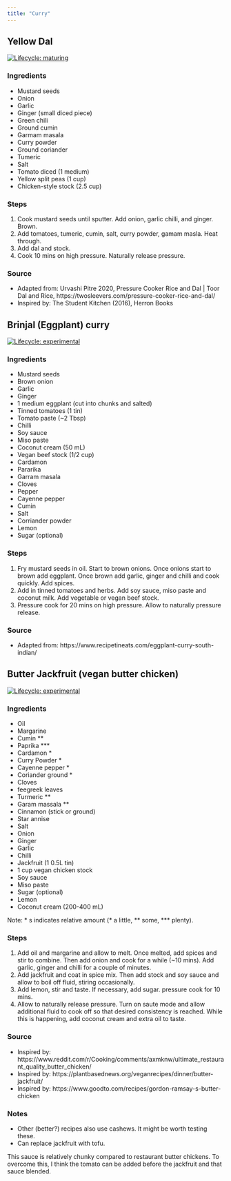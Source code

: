 ```yaml
---
title: "Curry"
---
```



## Yellow Dal
[![Lifecycle: maturing](https://img.shields.io/badge/lifecycle-maturing-orange.svg)](https://www.tidyverse.org/lifecycle/#maturing)

### Ingredients
- Mustard seeds
- Onion
- Garlic
- Ginger (small diced piece)
- Green chili
- Ground cumin
- Garmam masala
- Curry powder
- Ground coriander
- Tumeric
- Salt
- Tomato diced (1 medium)
- Yellow split peas (1 cup)
- Chicken-style stock (2.5 cup)

### Steps

1. Cook mustard seeds until sputter. Add onion, garlic chilli, and ginger. Brown.
1. Add tomatoes, tumeric, cumin, salt, curry powder, gamam masla. Heat through.
1. Add dal and stock.
1. Cook 10 mins on high pressure. Naturally release pressure.


### Source

- Adapted from: Urvashi Pitre 2020, Pressure Cooker Rice and Dal | Toor Dal and Rice, https://twosleevers.com/pressure-cooker-rice-and-dal/
- Inspired by: The Student Kitchen (2016), Herron Books

## Brinjal (Eggplant) curry
[![Lifecycle: experimental](https://img.shields.io/badge/lifecycle-experimental-orange.svg)](https://www.tidyverse.org/lifecycle/#experimental)

### Ingredients

- Mustard seeds
- Brown onion
- Garlic
- Ginger
- 1 medium eggplant (cut into chunks and salted)
- Tinned tomatoes (1 tin)
- Tomato paste (~2 Tbsp)
- Chilli
- Soy sauce
- Miso paste
- Coconut cream (50 mL)
- Vegan beef stock (1/2 cup)
- Cardamon
- Pararika
- Garram masala
- Cloves
- Pepper
- Cayenne pepper
- Cumin
- Salt
- Corriander powder
- Lemon
- Sugar (optional)

### Steps

1. Fry mustard seeds in oil. Start to brown onions. Once onions start to brown add eggplant. Once brown add garlic, ginger and chilli and cook quickly. Add spices.
1. Add in tinned tomatoes and herbs. Add soy sauce, miso paste and coconut milk. Add vegetable or vegan beef stock.
1. Pressure cook for 20 mins on high pressure. Allow to naturally pressure release.

### Source
- Adapted from: https://www.recipetineats.com/eggplant-curry-south-indian/

## Butter Jackfruit (vegan butter chicken)

[![Lifecycle: experimental](https://img.shields.io/badge/lifecycle-experimental-orange.svg)](https://www.tidyverse.org/lifecycle/#experimental)

### Ingredients

- Oil
- Margarine
- Cumin **
- Paprika ***
- Cardamon *
- Curry Powder *
- Cayenne pepper *
- Coriander ground *
- Cloves
- feegreek leaves
- Turmeric **
- Garam massala **
- Cinnamon (stick or ground)
- Star annise
- Salt
- Onion
- Ginger
- Garlic
- Chilli
- Jackfruit (1 0.5L tin)
- 1 cup vegan chicken stock
- Soy sauce
- Miso paste
- Sugar (optional)
- Lemon
- Coconut cream (200-400 mL)

Note: * s indicates relative amount (* a little, ** some, *** plenty).

### Steps

1. Add oil and margarine and allow to melt. Once melted, add spices and stir to combine. Then add onion and cook for a while (~10 mins). Add garlic, ginger and chilli for a couple of minutes.
1. Add jackfruit and coat in spice mix. Then add stock and soy sauce and allow to boil off fluid, stiring occasionally.
1. Add lemon, stir and taste. If necessary, add sugar. pressure cook for 10 mins.
1. Allow to naturally release pressure. Turn on saute mode and allow additional fluid to cook off so that desired consistency is reached. While this is happening, add coconut cream and extra oil to taste.

### Source

- Inspired by: https://www.reddit.com/r/Cooking/comments/axmknw/ultimate_restaurant_quality_butter_chicken/
- Inspired by: https://plantbasednews.org/veganrecipes/dinner/butter-jackfruit/
- Inspired by: https://www.goodto.com/recipes/gordon-ramsay-s-butter-chicken

### Notes
- Other (better?) recipes also use cashews. It might be worth testing these.
- Can replace jackfruit with tofu.

This sauce is relatively chunky compared to restaurant butter chickens. To overcome this, I think the tomato can be added before the jackfruit and that sauce blended.
